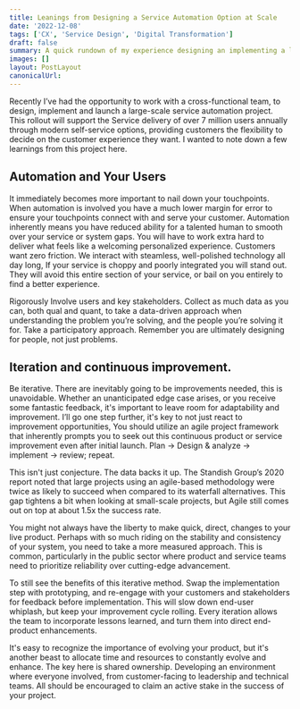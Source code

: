 ```yaml
---
title: Leanings from Designing a Service Automation Option at Scale
date: '2022-12-08'
tags: ['CX', 'Service Design', 'Digital Transformation']
draft: false
summary: A quick rundown of my experience designing an implementing a large scale operational service automation project, and some of the key takeaways.
images: []
layout: PostLayout
canonicalUrl:
---
```


Recently I’ve had the opportunity to work with a cross-functional team, to design, implement and launch a large-scale service automation project. This rollout will support the Service delivery of over 7 million users annually through modern self-service options, providing customers the flexibility to decide on the customer experience they want. I wanted to note down a few learnings from this project here. 

## Automation and Your Users

It immediately becomes more important to nail down your touchpoints. When automation is involved you have a much lower margin for error to ensure your touchpoints connect with and serve your customer. Automation inherently means you have reduced ability for a talented human to smooth over your service or system gaps. You will have to work extra hard to deliver what feels like a welcoming personalized experience. Customers want zero friction. We interact with steamless, well-polished technology all day long, If your service is choppy and poorly integrated you will stand out. They will avoid this entire section of your service, or bail on you entirely to find a better experience.    

Rigorously Involve users and key stakeholders. Collect as much data as you can, both qual and quant, to take a data-driven approach when understanding the problem you’re solving, and the people you’re solving it for. Take a participatory approach. Remember you are ultimately designing for people, not just problems. 

## Iteration and continuous improvement.

Be iterative. There are inevitably going to be improvements needed, this is unavoidable. Whether an unanticipated edge case arises, or you receive some fantastic feedback, it's important to leave room for adaptability and improvement. I’ll go one step further, it's key to not just react to improvement opportunities, You should utilize an agile project framework that inherently prompts you to seek out this continuous product or service improvement even after initial launch. Plan → Design & analyze → implement → review; repeat.  

This isn't just conjecture. The data backs it up. The Standish Group’s 2020 report noted that large projects using an agile-based methodology were twice as likely to succeed when compared to its waterfall alternatives. This gap tightens a bit when looking at small-scale projects, but Agile still comes out on top at about 1.5x the success rate. 

You might not always have the liberty to make quick, direct, changes to your live product. Perhaps with so much riding on the stability and consistency of your system, you need to take a more measured approach. This is common, particularly in the public sector where product and service teams need to prioritize reliability over cutting-edge advancement. 

To still see the benefits of this iterative method. Swap the implementation step with prototyping, and re-engage with your customers and stakeholders for feedback before implementation. This will slow down end-user whiplash, but keep your improvement cycle rolling. Every iteration allows the team to incorporate lessons learned, and turn them into direct end-product enhancements.  

It's easy to recognize the importance of evolving your product, but it's another beast to allocate time and resources to constantly evolve and enhance. The key here is shared ownership. Developing an environment where everyone involved, from customer-facing to leadership and technical teams. All should be encouraged to claim an active stake in the success of your project.